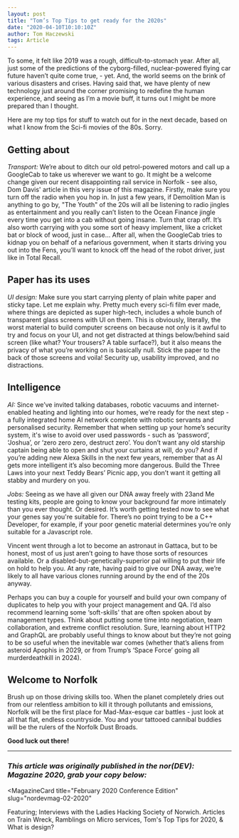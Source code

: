 ```yaml
---
layout: post
title: "Tom’s Top Tips to get ready for the 2020s"
date: "2020-04-10T10:10:10Z"
author: Tom Haczewski
tags: Article
---
```


To some, it felt like 2019 was a rough, difficult-to-stomach year. After all, just some of the predictions of the cyborg-filled, nuclear-powered flying car future haven’t quite come true, - yet. And, the world seems on the brink of various disasters and crises. Having said that, we have plenty of new technology just around the corner promising to redefine the human experience, and seeing as I’m a movie buff, it turns out I might be more prepared than I thought.

Here are my top tips for stuff to watch out for in the next decade, based on what I know from the Sci-fi movies of the 80s. Sorry.

## Getting about

_Transport:_ We’re about to ditch our old petrol-powered motors and call up a GoogleCab to take us wherever we want to go. It might be a welcome change given our recent disappointing rail service in Norfolk - see also, Dom Davis' article in this very issue of this magazine. Firstly, make sure you turn off the radio when you hop in. In just a few years, if Demolition Man is anything to go by, "The Youth" of the 20s will all be listening to radio jingles as entertainment and you really can’t listen to the Ocean Finance jingle every time you get into a cab without going insane. Turn that crap off. It’s also worth carrying with you some sort of heavy implement, like a cricket bat or block of wood, just in case… After all, when the GoogleCab tries to kidnap you on behalf of a nefarious government, when it starts driving you out into the Fens, you’ll want to knock off the head of the robot driver, just like in Total Recall.

## Paper has its uses

_UI design:_ Make sure you start carrying plenty of plain white paper and sticky tape. Let me explain why. Pretty much every sci-fi film ever made, where things are depicted as super high-tech, includes a whole bunch of transparent glass screens with UI on them. This is obviously, literally, the worst material to build computer screens on because not only is it awful to try and focus on your UI, and not get distracted at things below/behind said screen (like what? Your trousers? A table surface?), but it also means the privacy of what you’re working on is basically null. Stick the paper to the back of those screens and voila! Security up, usability improved, and no distractions.

## Intelligence

_AI:_ Since we’ve invited talking databases, robotic vacuums and internet-enabled heating and lighting into our homes, we’re ready for the next step - a fully integrated home AI network complete with robotic servants and personalised security. Remember that when setting up your home’s security system, it's wise to avoid over used passwords - such as ‘password’, ‘Joshua’, or ‘zero zero zero, destruct zero’. You don’t want any old starship captain being able to open and shut your curtains at will, do you? And if you’re adding new Alexa Skills in the next few years, remember that as AI gets more intelligent it’s also becoming more dangerous.  Build the Three Laws into your next Teddy Bears’ Picnic app, you don’t want it getting all stabby and murdery on you.

_Jobs:_ Seeing as we have all given our DNA away freely with 23and Me testing kits, people are going to know your background far more intimately than you ever thought. Or desired. It’s worth getting tested now to see what your genes say you're suitable for. There’s no point trying to be a C++ Developer, for example, if your poor genetic material determines you’re only suitable for a Javascript role.

Vincent went through a lot to become an astronaut in Gattaca, but to be honest, most of us just aren’t going to have those sorts of resources available. Or a disabled-but-genetically-superior pal willing to put their life on hold to help you. At any rate, having paid to give our DNA away, we’re likely to all have various clones running around by the end of the 20s anyway.

Perhaps you can buy a couple for yourself and build your own company of duplicates to help you with your project management and QA. I’d also recommend learning some ‘soft-skills' that are often spoken about by management types. Think about putting some time into negotiation, team collaboration, and extreme conflict resolution. Sure, learning about HTTP2 and GraphQL are probably useful things to know about but they’re not going to be so useful when the inevitable war comes (whether that’s aliens from asteroid Apophis in 2029, or from Trump’s ‘Space Force’ going all murderdeathkill in 2024).

## Welcome to Norfolk

Brush up on those driving skills too. When the planet completely dries out from our relentless ambition to kill it through pollutants and emissions, Norfolk will be the first place for Mad-Max-esque car battles - just look at all that flat, endless countryside. You and your tattooed cannibal buddies will be the rulers of the Norfolk Dust Broads.

**Good luck out there!**

***

### _This article was originally published in the nor(DEV): Magazine 2020, grab your copy below:_


<MagazineCard
  title="February 2020 Conference Edition"
  slug="nordevmag-02-2020"
>
  <p>
    Featuring; Interviews with the Ladies Hacking Society of
    Norwich. Articles on Train Wreck, Ramblings on Micro services,
    Tom's Top Tips for 2020, &amp; What is design?
  </p>
</MagazineCard>